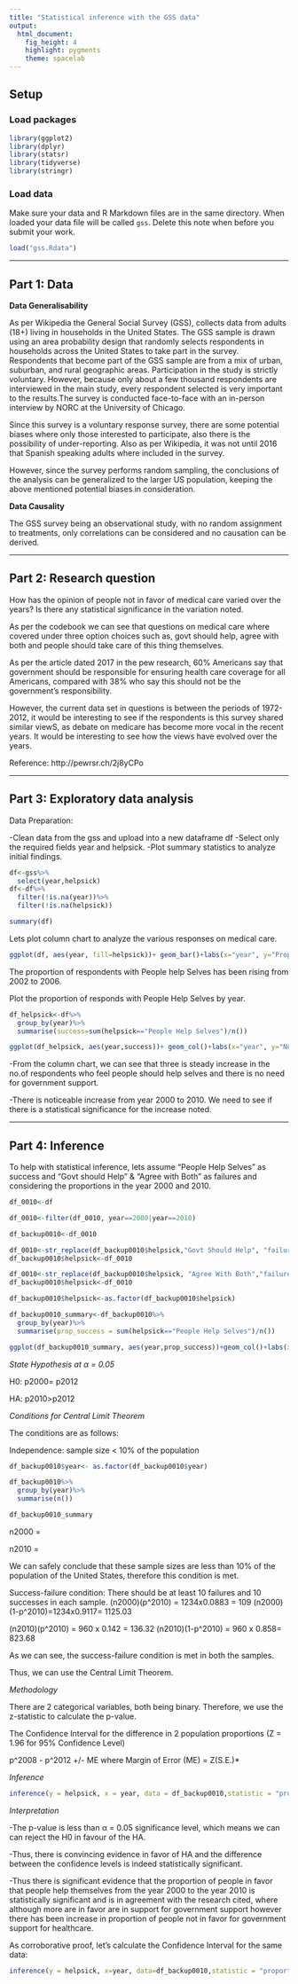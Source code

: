 ---
title: "Statistical inference with the GSS data"
output: 
  html_document: 
    fig_height: 4
    highlight: pygments
    theme: spacelab
---

## Setup

### Load packages

```{r load-packages, message = FALSE}
library(ggplot2)
library(dplyr)
library(statsr)
library(tidyverse)
library(stringr)
```

### Load data

Make sure your data and R Markdown files are in the same directory. When loaded
your data file will be called `gss`. Delete this note when before you submit 
your work. 

```{r load-data}
load("gss.Rdata")
```



* * *

## Part 1: Data

**Data Generalisability**

As per Wikipedia the General Social Survey (GSS), collects data from adults (18+) living in households in the United States. The GSS sample is drawn using an area probability design that randomly selects respondents in households across the United States to take part in the survey. Respondents that become part of the GSS sample are from a mix of urban, suburban, and rural geographic areas. Participation in the study is strictly voluntary. However, because only about a few thousand respondents are interviewed in the main study, every respondent selected is very important to the results.The survey is conducted face-to-face with an in-person interview by NORC at the University of Chicago. 

Since this survey is a voluntary response survey, there are some potential biases where only those interested to participate, also there is the possibility of under-reporting.
Also as per Wikipedia, it was not until 2016 that Spanish speaking adults where included in the survey.

However, since the survey performs random sampling, the conclusions of the analysis can be generalized to the larger US population, keeping the above mentioned potential biases in consideration.


**Data Causality**

The GSS survey being an observational study, with no random assignment to treatments, only correlations can be considered and no causation can be derived. 

* * *

## Part 2: Research question

How has the opinion of people not in favor of medical care varied over the years? Is there any statistical significance in the variation noted.

As per the codebook we can see that questions on medical care where covered under three option choices such as, govt should help, agree with both and people should take care of this thing themselves.

As per the article dated 2017 in the pew research, 60% Americans say that government should be responsible for ensuring health care coverage for all Americans, compared with 38% who say this should not be the government's responsibility.

However, the current data set in questions is between the periods of 1972-2012, it would be interesting to see if the respondents is this survey shared similar viewS, as debate on medicare has become more vocal in the recent years. It would be interesting to see how the views have evolved over the years. 

Reference:
http://pewrsr.ch/2j8yCPo


* * *

## Part 3: Exploratory data analysis

Data Preparation:

-Clean data from the gss and upload into a new dataframe df
-Select only the required fields year and helpsick.
-Plot summary statistics to analyze initial findings.


```{r}
df<-gss%>%
  select(year,helpsick)
df<-df%>%
  filter(!is.na(year))%>%
  filter(!is.na(helpsick))

summary(df)

```



Lets plot column chart to analyze the various responses on medical care. 

```{r}

ggplot(df, aes(year, fill=helpsick))+ geom_bar()+labs(x="year", y="Proportion of responses on medicare")

```
The proportion of respondents with People help Selves has been rising from 2002 to 2006.

Plot the proportion of responds with People Help Selves by year.

```{r}
df_helpsick<-df%>%
  group_by(year)%>%
  summarise(success=sum(helpsick=="People Help Selves")/n())

ggplot(df_helpsick, aes(year,success))+ geom_col()+labs(x="year", y="No. of respondents as-People Help Selves")

```

-From the column chart, we can see that three is steady increase in the no.of respondents who feel people should help selves and there is no need for government support. 

-There is noticeable increase from year 2000 to 2010. We need to see if there is a statistical significance for the increase noted. 


* * *

## Part 4: Inference

To help with statistical inference, lets assume "People Help Selves" as success and "Govt should Help" & "Agree with Both" as  failures and considering the proportions in the year 2000 and 2010.


```{r}

df_0010<-df

df_0010<-filter(df_0010, year==2000|year==2010)

df_backup0010<-df_0010

df_0010<-str_replace(df_backup0010$helpsick,"Govt Should Help", "failure")
df_backup0010$helpsick<-df_0010

df_0010<-str_replace(df_backup0010$helpsick, "Agree With Both","failure")
df_backup0010$helpsick<-df_0010

df_backup0010$helpsick<-as.factor(df_backup0010$helpsick)

df_backup0010_summary<-df_backup0010%>%
  group_by(year)%>%
  summarise(prop_success = sum(helpsick=="People Help Selves")/n())

ggplot(df_backup0010_summary, aes(year,prop_success))+geom_col()+labs(x="year", y="proportion of success")

```


*State Hypothesis at α = 0.05*

H0: p2000= p2012 

HA: p2010>p2012 

*Conditions for Central Limit Theorem*

The conditions are as follows:

Independence: sample size < 10% of the population

```{r}

df_backup0010$year<- as.factor(df_backup0010$year)

df_backup0010%>%
  group_by(year)%>%
  summarise(n())

```

```{r}
df_backup0010_summary

```


n2000 = 

n2010 =

We can safely conclude that these sample sizes are less than 10% of the population of the United States, therefore this condition is met.

Success-failure condition: There should be at least 10 failures and 10 successes in each sample.
(n2000)(p^2010) = 1234x0.0883 = 109
(n2000)(1-p^2010)=1234x0.9117= 1125.03

(n2010)(p^2010) = 960 x 0.142 = 136.32
(n2010)(1-p^2010) = 960 x 0.858= 823.68

As we can see, the success-failure condition is met in both the samples.

Thus, we can use the Central Limit Theorem.

*Methodology*

There are 2 categorical variables, both being binary. Therefore, we use the z-statistic to calculate the p-value.

The Confidence Interval for the difference in 2 population proportions (Z = 1.96 for 95% Confidence Level)

p^2008 - p^2012 +/- ME
where Margin of Error (ME) = Z(S.E.)*

*Inference*

```{r}
inference(y = helpsick, x = year, data = df_backup0010,statistic = "proportion", type = "ht", null = 0, alternative = "twosided",method = "theoretical", success = "People Help Selves")
```

*Interpretation*

-The p-value is less than α = 0.05 significance level, which means we can can reject the H0 in favour of the HA.

-Thus, there is convincing evidence in favor of HA and the difference between the confidence levels is indeed statistically significant.

-Thus there is significant evidence that the proportion of people in favor that people help themselves from the year 2000 to the year 2010 is statistically significant and is in agreement with the research cited, where although more are in favor are in support for government support however there has been increase in proportion of people not in favor for government support for healthcare.


As corroborative proof, let’s calculate the Confidence Interval for the same data:

```{r}
inference(y = helpsick, x=year, data=df_backup0010,statistic = "proportion", type = "ci", method = "theoretical", success = "People Help Selves")

```



